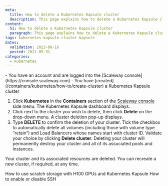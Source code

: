 ```yaml
---
meta:
  title: How to delete a Kubernetes Kapsule cluster
  description: This page explains how to delete a Kubernetes Kapsule cluster
content:
  h1: How to delete a Kubernetes Kapsule cluster
  paragraph: This page explains how to delete a Kubernetes Kapsule cluster
tags: kubernetes kapsule-cluster kapsule
dates:
  validation: 2023-08-16
  posted: 2021-05-31
categories:
  - kubernetes
---
```


<Macro id="iam-requirements" />

<Message type="requirement">
  - You have an account and are logged into the [Scaleway console](https://console.scaleway.com)
  - You have [created](/containers/kubernetes/how-to/create-cluster) a Kubernetes Kapsule cluster
</Message>

1. Click **Kubernetes** in the **Containers** section of the [Scaleway console](https://console.scaleway.com) side menu. The Kubernetes Kapsule dashboard displays.
2. Click <Icon name="more" /> next to the cluster you wish to delete, then click **Delete** on the drop-down menu. A cluster deletion pop-up displays.
3. Type **DELETE** to confirm the deletion of your cluster. Tick the checkbox to automatically delete all volumes (including those with volume type “retain”) and Load Balancers whose names start with cluster ID. Validate your choice by clicking **Delete cluster**. 
    <Message type="important">
      Deleting your cluster will permanently destroy your cluster and all of its associated pools and Instances.
    </Message>

Your cluster and its associated resources are deleted. You can recreate a new cluster, if required, at any time.


<Navigation title="See also">
  <PreviousButton to="/containers/kubernetes/how-to/use-scratch-storage-h100/">How to use scratch storage with H100 GPUs and Kubernetes Kapsule</PreviousButton>
  <NextButton to="/containers/kubernetes/how-to/enable-disable-ssh/">How to enable or disable SSH</NextButton>
</Navigation>

